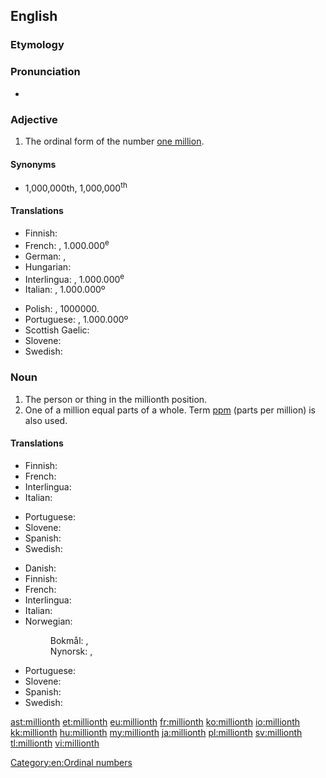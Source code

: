 ==English==

===Etymology===
{{suffix|million|th}}

===Pronunciation===
* {{IPA|/ˈmɪljənθ/}}

===Adjective===
{{en-adj|-}}

# The ordinal form of the number [[million|one million]].

====Synonyms====
* 1,000,000th, 1,000,000<sup>th</sup> {{qualifier|also written without commas, or, in technical usage with a thin space replacing each comma}}

====Translations====
{{trans-top|millionth}}
* Finnish: {{t|fi|miljoonas}}
* French: {{t+|fr|millionième}}, 1.000.000<sup>e</sup>
* German: {{t+|de|millionstel}}, {{t|de|milliontel}}
* Hungarian: {{t|hu|milliomodik}}
* Interlingua: {{t|ia|millionesime}}, 1.000.000<sup>e</sup>
* Italian: {{t+|it|milionesimo}}, 1.000.000º
{{trans-mid}}
* Polish: {{t+|pl|milionowy}}, 1000000.
* Portuguese: {{t+|pt|milionésimo}}, 1.000.000º
* Scottish Gaelic: {{t|gd|milleanamh}}
* Slovene: {{t|sl|milijonti}}
* Swedish: {{t+|sv|miljonte}}
{{trans-bottom}}

===Noun===
{{en-noun}}

# The person or thing in the millionth position.
# One of a million equal parts of a whole. Term [[ppm]] (parts per million) is also used.

====Translations====
{{trans-top|person or thing in the millionth position}}
* Finnish: {{t|fi|miljoonas}}
* French: {{t+|fr|millionième|m|f}}
* Interlingua: {{t|ia|millionesimo|m}}
* Italian: {{t+|it|milionesimo|m}}
{{trans-mid}}
* Portuguese: {{t+|pt|milionésimo|m}}
* Slovene: {{t|sl|milijonti}}
* Spanish: {{t|es|millonésimo|m}}
* Swedish: {{t+|sv|miljonte}}
{{trans-bottom}}

{{trans-top|one of a million equal parts of a whole}}
* Danish: {{t|da|milliontedel|c}}
* Finnish: {{t|fi|miljoonasosa}}
* French: {{t+|fr|millionième|m}}
* Interlingua: {{t|ia|millionesimo|m}}
* Italian: {{t+|it|milionesimo|m}}
* Norwegian:
*: Bokmål: {{t|nb|milliondel|m}}, {{t|nb|milliontedel|m}}
*: Nynorsk: {{t|nn|milliondel|m}}, {{t|nn|milliontedel|m}}
{{trans-mid}}
* Portuguese: {{t+|pt|milionésimo|m}}
* Slovene: {{t|sl|milijonina|f}}
* Spanish: {{t|es|millonésimo|m}}
* Swedish: {{t|sv|miljondel|c}}
{{trans-bottom}}

[[Category:en:Ordinal numbers]]

[[ast:millionth]]
[[et:millionth]]
[[eu:millionth]]
[[fr:millionth]]
[[ko:millionth]]
[[io:millionth]]
[[kk:millionth]]
[[hu:millionth]]
[[my:millionth]]
[[ja:millionth]]
[[pl:millionth]]
[[sv:millionth]]
[[tl:millionth]]
[[vi:millionth]]